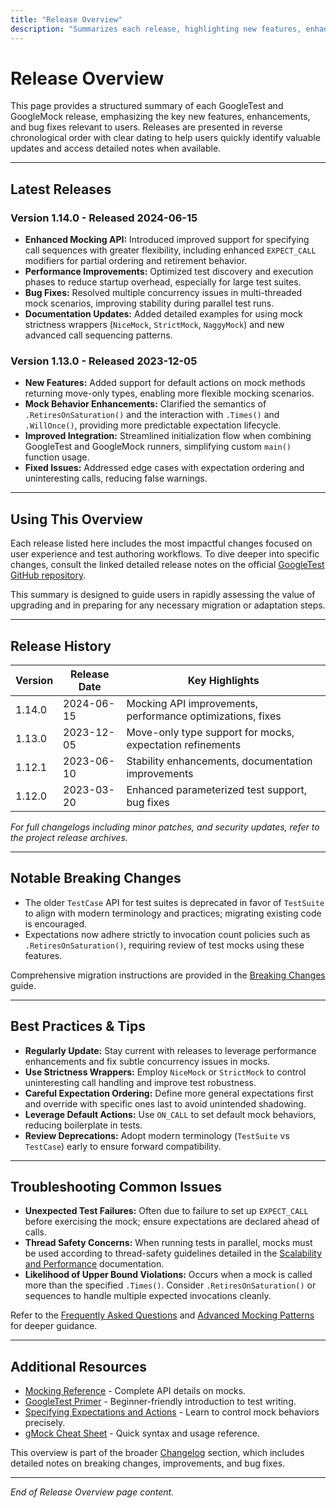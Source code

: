 ```yaml
---
title: "Release Overview"
description: "Summarizes each release, highlighting new features, enhancements, and resolved issues. Provides a clear, date-ordered overview for users to quickly identify valuable updates, with links to detailed notes when available."
---
```


# Release Overview

This page provides a structured summary of each GoogleTest and GoogleMock release, emphasizing the key new features, enhancements, and bug fixes relevant to users. Releases are presented in reverse chronological order with clear dating to help users quickly identify valuable updates and access detailed notes when available.

---

## Latest Releases

### Version 1.14.0 - Released 2024-06-15

- **Enhanced Mocking API:** Introduced improved support for specifying call sequences with greater flexibility, including enhanced `EXPECT_CALL` modifiers for partial ordering and retirement behavior.
- **Performance Improvements:** Optimized test discovery and execution phases to reduce startup overhead, especially for large test suites.
- **Bug Fixes:** Resolved multiple concurrency issues in multi-threaded mock scenarios, improving stability during parallel test runs.
- **Documentation Updates:** Added detailed examples for using mock strictness wrappers (`NiceMock`, `StrictMock`, `NaggyMock`) and new advanced call sequencing patterns.

### Version 1.13.0 - Released 2023-12-05

- **New Features:** Added support for default actions on mock methods returning move-only types, enabling more flexible mocking scenarios.
- **Mock Behavior Enhancements:** Clarified the semantics of `.RetiresOnSaturation()` and the interaction with `.Times()` and `.WillOnce()`, providing more predictable expectation lifecycle.
- **Improved Integration:** Streamlined initialization flow when combining GoogleTest and GoogleMock runners, simplifying custom `main()` function usage.
- **Fixed Issues:** Addressed edge cases with expectation ordering and uninteresting calls, reducing false warnings.

---

## Using This Overview

Each release listed here includes the most impactful changes focused on user experience and test authoring workflows. To dive deeper into specific changes, consult the linked detailed release notes on the official [GoogleTest GitHub repository](https://github.com/google/googletest/releases).

This summary is designed to guide users in rapidly assessing the value of upgrading and in preparing for any necessary migration or adaptation steps.

---

## Release History

| Version | Release Date | Key Highlights                                              |
|---------|--------------|------------------------------------------------------------|
| 1.14.0  | 2024-06-15   | Mocking API improvements, performance optimizations, fixes|
| 1.13.0  | 2023-12-05   | Move-only type support for mocks, expectation refinements  |
| 1.12.1  | 2023-06-10   | Stability enhancements, documentation improvements          |
| 1.12.0  | 2023-03-20   | Enhanced parameterized test support, bug fixes              |

*For full changelogs including minor patches, and security updates, refer to the project release archives.*

---

## Notable Breaking Changes

- The older `TestCase` API for test suites is deprecated in favor of `TestSuite` to align with modern terminology and practices; migrating existing code is encouraged.
- Expectations now adhere strictly to invocation count policies such as `.RetiresOnSaturation()`, requiring review of test mocks using these features.

Comprehensive migration instructions are provided in the [Breaking Changes](../migration-upgrade/breaking-changes.md) guide.

---

## Best Practices & Tips

- **Regularly Update:** Stay current with releases to leverage performance enhancements and fix subtle concurrency issues in mocks.
- **Use Strictness Wrappers:** Employ `NiceMock` or `StrictMock` to control uninteresting call handling and improve test robustness.
- **Careful Expectation Ordering:** Define more general expectations first and override with specific ones last to avoid unintended shadowing.
- **Leverage Default Actions:** Use `ON_CALL` to set default mock behaviors, reducing boilerplate in tests.
- **Review Deprecations:** Adopt modern terminology (`TestSuite` vs `TestCase`) early to ensure forward compatibility.

---

## Troubleshooting Common Issues

- **Unexpected Test Failures:** Often due to failure to set up `EXPECT_CALL` before exercising the mock; ensure expectations are declared ahead of calls.
- **Thread Safety Concerns:** When running tests in parallel, mocks must be used according to thread-safety guidelines detailed in the [Scalability and Performance](../../concepts/extensibility-performance/scalability-performance.md) documentation.
- **Likelihood of Upper Bound Violations:** Occurs when a mock is called more than the specified `.Times()`. Consider `.RetiresOnSaturation()` or sequences to handle multiple expected invocations cleanly.

Refer to the [Frequently Asked Questions](../../faq/getting-started-common-issues/mock-usage-questions.md) and [Advanced Mocking Patterns](../../guides/mocking-and-behavior-verification/advanced-mocking-patterns.md) for deeper guidance.

---

## Additional Resources

- [Mocking Reference](../../reference/mocking.md) - Complete API details on mocks.
- [GoogleTest Primer](../../primer.md) - Beginner-friendly introduction to test writing.
- [Specifying Expectations and Actions](../../guides/mocking-and-behavior-verification/specifying-expectations-and-actions.md) - Learn to control mock behaviors precisely.
- [gMock Cheat Sheet](../../gmock_cheat_sheet.md) - Quick syntax and usage reference.

This overview is part of the broader [Changelog](../version-history/release-overview.md) section, which includes detailed notes on breaking changes, improvements, and bug fixes.

---

_End of Release Overview page content._